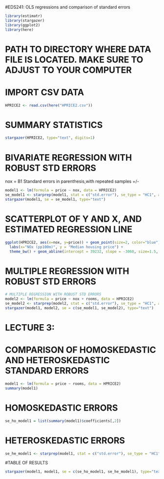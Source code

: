 #EDS241: OLS regressions and comparison of standard errors


```r
library(estimatr)
library(stargazer)
library(ggplot2)
library(here)
```

# PATH TO DIRECTORY WHERE DATA FILE IS LOCATED. MAKE SURE TO ADJUST TO YOUR COMPUTER



# IMPORT CSV DATA
```r
HPRICE2 <- read.csv(here("HPRICE2.csv"))
```


# SUMMARY STATISTICS

```r
stargazer(HPRICE2, type="text", digits=1)
```

# BIVARIATE REGRESSION WITH ROBUST STD ERRORS
nox = B1
Standard errors in parenthesis,with repeated samples +/- 
```r
model1 <- lm(formula = price ~ nox, data = HPRICE2)
se_model1 <- starprep(model1, stat = c("std.error"), se_type = "HC1", alpha = 0.05) 
stargazer(model1, se = se_model1, type="text")
```


# SCATTERPLOT OF Y AND X, AND ESTIMATED REGRESSION LINE

```r
ggplot(HPRICE2, aes(x=nox, y=price)) + geom_point(size=2, color="blue") +    
  labs(x="NOx (pp100m)", y = "Median housing price") + 
  theme_bw() + geom_abline(intercept = 39232, slope = -3060, size=1.5, color="gray37")
```


# MULTIPLE REGRESSION WITH ROBUST STD ERRORS

```r
# MULTIPLE REGRESSION WITH ROBUST STD ERRORS
model2 <- lm(formula = price ~ nox + rooms, data = HPRICE2)
se_model2 <- starprep(model2, stat = c("std.error"), se_type = "HC1", alpha = 0.05)
stargazer(model1, model2, se = c(se_model1, se_model2), type="text")
```


# LECTURE 3:
# COMPARISON OF HOMOSKEDASTIC AND HETEROSKEDASTIC STANDARD ERRORS
```r
model1 <- lm(formula = price ~ rooms, data = HPRICE2)
summary(model1)
```

# HOMOSKEDASTIC ERRORS
```r
se_ho_model1 = list(summary(model1)$coefficients[,2])

```

# HETEROSKEDASTIC ERRORS
```r
se_he_model1 <- starprep(model1, stat = c("std.error"), se_type = "HC1", alpha = 0.05)
```


#TABLE OF RESULTS
```r
stargazer(model1, model1, se = c(se_ho_model1, se_he_model1), type="text")  
```

